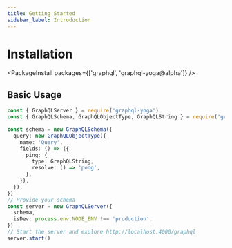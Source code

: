 ```yaml
---
title: Getting Started
sidebar_label: Introduction
---
```


# Installation

<PackageInstall packages={['graphql', 'graphql-yoga@alpha']} />

## Basic Usage

```ts
const { GraphQLServer } = require('graphql-yoga')
const { GraphQLSchema, GraphQLObjectType, GraphQLString } = require('graphql')

const schema = new GraphQLSchema({
  query: new GraphQLObjectType({
    name: 'Query',
    fields: () => ({
      ping: {
        type: GraphQLString,
        resolve: () => 'pong',
      },
    }),
  }),
})
// Provide your schema
const server = new GraphQLServer({
  schema,
  isDev: process.env.NODE_ENV !== 'production',
})
// Start the server and explore http://localhost:4000/graphql
server.start()
```
